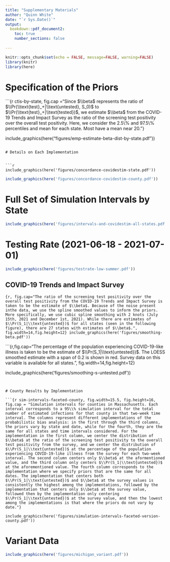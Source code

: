 ```yaml
---
title: "Supplementary Materials"
author: "Quinn White"
date: "`r Sys.Date()`"
output:
  bookdown::pdf_document2:
    toc: true
    number_sections: false
  
---
```



```r
knitr::opts_chunk$set(echo = FALSE, message=FALSE, warning=FALSE)
library(knitr)
library(here)

```


# Specification of the Priors


```{r ctis-by-state, fig.cap ="Since $\\beta$ represents the ratio of $\\Pr(\\text{test}_+|\\text{untested}, S_0)$ to $\\Pr(\\text{test}_+|\\text{tested})$, we estimate $\\beta$ from the COVID-19 Trends and Impact Survey as the ratio of the screening test positivity over the overall test positivity. Here, we consider the 2.5\\% and 97.5\\% percentiles and mean for each state. Most have a mean near $20%$."}

include_graphics(here("figures/emp-estimate-beta-dist-by-state.pdf"))

```

# Details on Each Implementation


```r

include_graphics(here('figures/concordance-covidestim-state.pdf'))

```


```r

include_graphics(here('figures/concordance-covidestim-county.pdf'))

```


\newpage

# Full Set of Simulation Intervals by State

```r

include_graphics(here('figures/intervals-and-covidestim-all-states.pdf'))

```



# Testing Rate (2021-06-18 - 2021-07-01) 

```r

include_graphics(here('figures/testrate-low-summer.pdf'))

```

## COVID-19 Trends and Impact Survey 

```{r, fig.cap="The ratio of the screening test positivity over the overall test positivity from the COVID-19 Trends and Impact Survey is taken to be the estimate of $\\beta$. Because of the noise present inthe data, we use the spline smoothed values to inform the priors. More specifically, we use cubic spline smoothing with 2 knots (July 15th, 2021 and December 1st, 2021). While there are estimates of $\\Pr(S_1|\\text{untested})$ for all states (seen in the following figure), there are 27 states with estimates of $\\beta$.", fig.width=14,fig.height=12}
include_graphics(here('figures/smoothing-beta.pdf'))
```


```{r,fig.cap="The percentage of the population experiencing COVID-19-like illness is taken to be the estimate of $\\Pr(S_1|\\text{untested})$. The LOESS smoothed estimate with a span of 0.2 is shown in red. Survey data on this variable is available for all states.", fig.width=14,fig.height=12}

include_graphics(here('figures/smoothing-s-untested.pdf'))


```


# County Results by Implementation

```{r sim-intervals-faceted-county, fig.width=15.5, fig.height=16,  fig.cap = "Simulation intervals for counties in Massachusetts. Each interval corresponds to a 95\\% simulation interval for the total number of estimated infections for that county in that two-week time interval. The columns represent different implementations of the probabilistic bias analysis: in the first through the third columns, the priors vary by state and date, while for the fourth, they are the same for all states and time intervals considered. For the implementation in the first column, we center the distribution of $\\beta$ at the ratio of the screening test positivity to the overall test positivity from the survey, and we center the distribution of $\\Pr(S_1|\\text{untested})$ at the percentage of the population experiencing COVID-19-like illness from the survey for each two-week interval. The second column centers only $\\beta$ at the aformentioned value, and the third column only centers $\\Pr(S_1|\\text{untested})$ at the aforementioned value. The fourth column corresponds to the implementation where we specify priors that are the same for all dates. The implementation that centers both $\\Pr(S_1|\\text{untested})$ and $\\beta$ at the survey values is consistently the highest among the implementations, followed by the implementation that centers only $\\beta$ at the survey value, followed then by the implementation only centering $\\Pr(S_1|\\text{untested})$ at the survey value, and then the lowest among the implementations is that where the priors do not vary by date."}

include_graphics(here('figures/simulation-intervals-faceted-version-county.pdf'))

```


# Variant Data

```r

include_graphics(here('figures/michigan_variant.pdf'))


```

